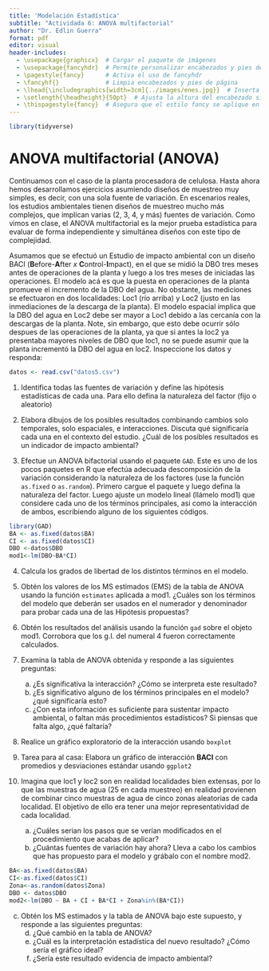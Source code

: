 ```yaml
---
title: 'Modelación Estadística'
subtitle: "Actividada 6: ANOVA multifactorial"
author: "Dr. Edlin Guerra"
format: pdf
editor: visual
header-includes:
  - \usepackage{graphicx}  # Cargar el paquete de imágenes
  - \usepackage{fancyhdr}  # Permite personalizar encabezados y pies de página
  - \pagestyle{fancy}      # Activa el uso de fancyhdr
  - \fancyhf{}             # Limpia encabezados y pies de página
  - \lhead{\includegraphics[width=3cm]{../images/enes.jpg}}  # Inserta el logo en la esquina superior izquierda
  - \setlength{\headheight}{50pt}  # Ajusta la altura del encabezado si es necesario
  - \thispagestyle{fancy}  # Asegura que el estilo fancy se aplique en la primera página
---
```

```r
library(tidyverse)
```


# ANOVA multifactorial (ANOVA)

Continuamos con el caso de la planta procesadora de celulosa. Hasta ahora hemos desarrollamos ejercicios asumiendo diseños de muestreo muy simples, es decir, con una sola fuente de variación. En escenarios reales, los estudios ambientales tienen diseños de muestreo mucho más complejos, que implican varias (2, 3, 4, y más) fuentes de variación. Como vimos en clase, el ANOVA multifactorial es la mejor prueba estadística para evaluar de forma independiente y simultánea diseños con este tipo de complejidad. 

Asumamos que se efectuó un Estudio de impacto ambiental con un diseño BACI (**B**efore-**A**fter *x* **C**ontrol-**I**mpact), en el que se midió la DBO tres meses antes de operaciones de la planta y luego a los tres meses de iniciadas las operaciones. El modelo acá es que la puesta en operaciones de la planta promueve el incremento de la DBO del agua. No obstante, las mediciones se efectuaron en dos localidades: Loc1 (río arriba) y Loc2 (justo en las inmediaciones de la descarga de la planta). El modelo espacial implica que la DBO del agua en Loc2 debe ser mayor a Loc1 debido a las cercanía con la descargas de la planta. Note, sin embargo, que esto debe ocurrir sólo despues de las operaciones de la planta, ya que si antes la loc2 ya presentaba mayores niveles de DBO que loc1, no se puede asumir que la planta incrementó la DBO del agua en loc2. Inspeccione los datos y responda:  

```r
datos <- read.csv("datos5.csv")
```
1. Identifica todas las fuentes de variación y define las hipótesis estadísticas de cada una. Para ello defina la naturaleza del factor (fijo o aleatorio)

2. Elabora dibujos de los posibles resultados combinando cambios solo temporales, solo espaciales, e interacciones. Discuta qué significaría cada una en el contexto del estudio. ¿Cuál de los posibles resultados es un indicador de impacto ambiental?

3. Efectue un ANOVA bifactorial usando el paquete `GAD`. Este es uno de los pocos paquetes en R que efectúa adecuada descomposición de la variación considerando la naturaleza de los factores (use la función `as.fixed` o `as.random`). Primero cargue el paquete y luego defina la naturaleza del factor. Luego ajuste un modelo lineal (llámelo mod1) que considere cada uno de los términos principales, asi como la interacción de ambos, escribiendo alguno de los siguientes códigos. 
```r
library(GAD)
BA <- as.fixed(datos$BA)
CI <- as.fixed(datos$CI)
DBO <-datos$DBO 
mod1<-lm(DBO~BA*CI)
```

4. Calcula los grados de libertad de los distintos términos en el modelo.

5. Obtén los valores de los MS estimados (EMS) de la tabla de ANOVA usando la función `estimates` aplicada a mod1. ¿Cuáles son los términos del modelo que deberán ser usados en el numerador y denominador para probar cada una de las Hipótesis propuestas?

6. Obtén los resultados del análisis usando la función `gad` sobre el objeto mod1. Corrobora que los g.l. del numeral 4 fueron correctamente calculados.

7. Examina la tabla de ANOVA obtenida y responde a las siguientes preguntas:
    a) ¿Es significativa la interacción? ¿Cómo se interpreta este resultado?
    b) ¿Es significativo alguno de los términos principales en el modelo?¿qué significaría esto?
    c) ¿Con esta información es suficiente para sustentar impacto ambiental, o faltan más procedimientos estadísticos? Si piensas que falta algo, ¿qué faltaría?

8. Realice un gráfico exploratorio de la interacción usando `boxplot`

9. Tarea para al casa: Elabora un gráfico de interacción **BACI** con promedios y desviaciones estándar usando `ggplot2`

10. Imagina que loc1 y loc2 son en realidad localidades bien extensas, por lo que las muestras de agua (25 en cada muestreo) en realidad provienen de combinar cinco muestras de agua de cinco zonas aleatorias de cada localidad. El objetivo de ello era tener una mejor representatividad de cada localidad.
    a) ¿Cuáles serian los pasos que se verían modificados en el procedimiento que acabas de aplicar?
    b) ¿Cuántas fuentes de variación hay ahora? Lleva a cabo los cambios que has propuesto para el modelo y grábalo con el nombre mod2.
    
```r
BA<-as.fixed(datos$BA)
CI<-as.fixed(datos$CI)
Zona<-as.random(datos$Zona)
DBO <- datos$DBO
mod2<-lm(DBO ~ BA + CI + BA*CI + Zona%in%(BA*CI))

```
   
c) Obtén los MS estimados y la tabla de ANOVA bajo este supuesto, y responde a las siguientes preguntas:
    d) ¿Qué cambió en la tabla de ANOVA?
    e) ¿Cuál es la interpretación estadística del nuevo resultado? ¿Cómo sería el gráfico ideal?
    f) ¿Sería este resultado evidencia de impacto ambiental? 